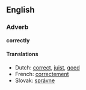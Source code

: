 == English ==
=== Adverb ===
'''correctly'''

==== Translations ====
*Dutch: [[correct]], [[juist]], [[goed]]
*French: [[correctement]]
*Slovak: [[správne]]